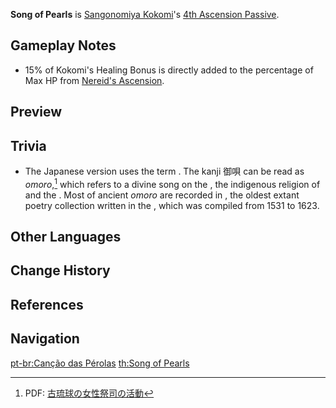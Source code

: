 {{Talent Infobox
|image         = Talent Song of Pearls.png
|character     = Sangonomiya Kokomi
|type          = 4th Ascension Passive
|info          = While donning the Ceremonial Garment created by [[Nereid's Ascension]], the [[Normal Attack|Normal]] and [[Charged Attack]] DMG Bonus Sangonomiya Kokomi gains based on her Max HP will receive a further increase based on 15% of her [[Healing Bonus]].
|scale_att1    = Healing Bonus
|utility1      = Flat DMG Increase
|utility2      = Normal Attack DMG Increase
|utility3      = Charged Attack DMG Increase
}}
'''Song of Pearls''' is [[Sangonomiya Kokomi]]'s [[4th Ascension Passive]].

==Gameplay Notes==
* 15% of Kokomi's Healing Bonus is directly added to the percentage of Max HP from [[Nereid's Ascension]].

==Preview==
{{Preview
|file    = Song of Pearls Preview
}}
{{Clr}}

==Trivia==
*The Japanese version uses the term {{Lang|mini=1|ja=真珠の御唄|ja_tl=Venerable Song of Pearls}}. The kanji 御唄 can be read as ''omoro'',<ref>PDF: [https://web.flet.keio.ac.jp/~shnomura/repo2001/koryukyu.pdf 古琉球の女性祭司の活動]</ref> which refers to a divine song on the {{w|Ryukyuan religion|Ryukyuan mythology}}, the indigenous religion of {{w|Okinawa Prefecture}} and the {{w|Amami Islands}}. Most of ancient ''omoro'' are recorded in ''{{w|Omoro Sōshi|Omoro Soushi}}'', the oldest extant poetry collection written in the {{w|Northern Ryukyuan languages|Northern Ryukyuan language}}, which was compiled from 1531 to 1623.

==Other Languages==
{{Other Languages
|en      = Song of Pearls
|zhs     = 真珠御呗
|zhs_rm  = Zhēnzhū Yù Bei
|zht     = 真珠御唄
|zht_rm  = Zhēnzhū Yù Bei
|zh_tl   = 
|ja      = 真珠の御唄
|ja_rm   = Shinju no O-uta<ref>YouTube: [https://youtu.be/Rr3bT1H-LtI {{Lang|mini=1|ja=【原神】チュートリアル動画　珊瑚宮心海「光煌めく海汐」（ナレーション 津田健次郎ver.）}}]</ref>
|ja_tl   = Song of Pearls
|ko      = 진주의 노래
|ko_rm   = Jinju-ui Norae
|ko_tl   = Song of Pearls
|es      = Canto de la perla
|es_tl   = Song of the Pearl
|fr      = Chant de nacre
|fr_tl   = Song of {{w|Nacre}}
|ru      = Песнь о жемчуге
|ru_tl   = Song of Pearls
|th      = Song of Pearls
|vi      = Khúc Ca Trân Châu
|vi_tl   = 
|de      = Gesang der Perlen
|de_tl   = Song of Pearls
|id      = Song of Pearls
|pt      = Canção das Pérolas
|pt_tl   = Song of Pearls
}}

==Change History==
{{Change History|2.1}}

==References==
{{Reflist}}

==Navigation==
{{Talent Navbox|Sangonomiya Kokomi}}

[[pt-br:Canção das Pérolas]]
[[th:Song of Pearls]]